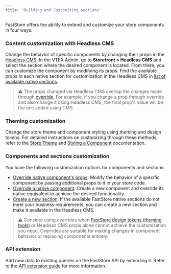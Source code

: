 ```yaml
---
title: 'Building and Customizing sections'
---
```


FastStore offers the ability to extend and customize your store components in four ways:

<Steps>
 
### Content customization with Headless CMS
 
Change the behavior of specific components by changing their props in the [Headless CMS](https://developers.vtex.com/docs/guides/faststore/headless-cms-overview).
In the VTEX Admin, go to **Storefront > Headless CMS** and select the section where the desired component is located.
From there, you can customize the component by modifying its props. Find the available props in each native section for customization in the Headless CMS in [list of available native sections](https://developers.vtex.com/docs/guides/faststore/building-sections-list-of-native-sections).

  > ⚠️ The props changed via Headless CMS overlap the changes made through [override](/docs/building-sections/overriding-components-and-props#override-native-components-props). For example, if you change a prop through override and also change it using Headless CMS, the final prop's value will be the one added using CMS.
 
### Theming customization
 
Change the store theme and component styling using theming and design tokens. For detailed instructions on customizing through these methods, refer to the [Store Theme](https://developers.vtex.com/docs/guides/faststore/themes-overview) and [Styling a Component](https://developers.vtex.com/docs/guides/faststore/using-themes-components) documentation.
 
### Components and sections customization
You have the following customization options for components and sections:

  - [Override native component's props](https://developers.vtex.com/docs/guides/faststore/overrides-component-props): Modify the behavior of a specific component by passing additional props to it in your store code.
  - [Override a native component](https://developers.vtex.com/docs/guides/faststore/overrides-native-component): Create a new component and override its native equivalent to achieve the desired functionality.
  - [Create a new section](https://developers.vtex.com/docs/guides/faststore/building-sections-creating-a-new-section): If the available FastStore native sections do not meet your business requirements, you can create a new section and make it available in the Headless CMS.

  > ⚠️ Consider using overrides when [FastStore design tokens (theming tools)](https://developers.vtex.com/docs/guides/faststore/using-themes-overview#what-is-theming) or Headless CMS props alone cannot achieve the customization you need.
Overrides are suitable for making changes in component behavior or replacing components entirely.

### API extension

Add new data to existing queries on the FastStore API by extending it. Refer to the [API extension guide](https://developers.vtex.com/docs/guides/faststore/api-extensions-overview) for more information.

</Steps>